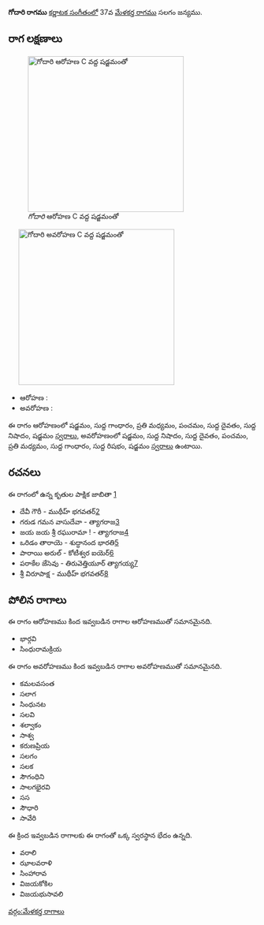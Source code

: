 {{Infobox ragam
	| name          	= గోదారి
	| synonym	    	= 
	| mela          	= 
	| chakra        	= 
	| janaka        	= 
	| type          	= షడవ-సంపూర్ణ
	| arohanam      	= {{svaraC|S|G1|M2|P|D1|N1|S'}} 
	| avarohanam    	= {{svaraC|S'|N1|D1|P|M2|G1|R1|S}}
	| jeeva         	=
	| chhaya        	=
	| nyasa         	=
	| vishesha      	= 
	| equivalent  		= 
}}
{{కర్ణాటక సంగీత రాగాలు}}
'''గోదారి రాగము''' [[కర్ణాటక సంగీతం]]లో 37వ [[మేళకర్త రాగము]] సలగం జన్యము. 


==రాగ లక్షణాలు==
[[Image:godari_ar_kb2wiki.png|thumb|right|316px|''గోదారి'' ఆరోహణ C వద్ద షడ్జమంతో]]
	[[Image:godari_av_kb2wiki.png|thumb|right|316px|''గోదారి'' అవరోహణ C వద్ద షడ్జమంతో]]

* ఆరోహణ : {{svaraC|S|G1|M2|P|D1|N1|S'}} 
* అవరోహణ : {{svaraC|S'|N1|D1|P|M2|G1|R1|S}}

ఈ రాగం ఆరోహణంలో షడ్జమం, సుద్ద  గాంధారం, ప్రతి మధ్యమం, పంచమం, సుద్ద దైవతం, సుద్ద నిషాదం, షడ్జమం [[స్వరాలు]], అవరోహణంలో షడ్జమం, సుద్ద నిషాదం, సుద్ద దైవతం, పంచమం, ప్రతి మధ్యమం, సుద్ద  గాంధారం, సుద్ద  రిషభం, షడ్జమం [[స్వరాలు]] ఉంటాయి.

==రచనలు==
ఈ రాగంలో ఉన్న కృతుల పాక్షిక జాబితా [https://github.com/ssrihari/ragavardhini/blob/master/ragas/kritis.psv]
* దేవీ గౌరీ - ముథీహ్ భగవతర్[http://www.karnatik.com/c2021.shtml]
* గరుడ గమన వాసుదేవా - త్యాగరాజ[http://www.karnatik.com/c2335.shtml]
* జయ జయ శ్రీ రఘురామా ! - త్యాగరాజ[http://www.karnatik.com/c2372.shtml]
* ఒరిడం  తారాయె - శుద్ధానంద  భారతి[http://www.karnatik.com/c1695.shtml]
* పారాయి అరుల్ - కోటీశ్వర ఐయెర్[http://www.karnatik.com/c1779.shtml]
* పరాకేల జేసెవు - తిరువెత్తియూర్ త్యాగయ్య[http://www.karnatik.com/c3023.shtml]
* శ్రీ విరూపాక్ష - ముథీహ్ భగవతర్[http://www.karnatik.com/c1900.shtml]




==పోలిన రాగాలు==
ఈ రాగం ఆరోహణము కింద ఇవ్వబడిన రాగాల ఆరోహణముతో సమానమైనది.
* భార్గవి
* సింధురామక్రియ

ఈ రాగం అవరోహణము కింద ఇవ్వబడిన రాగాల అవరోహణముతో సమానమైనది.
* కమలవసంత
* సలాగ
* సింధునట
* సలవి
* శల్వాకం
* సాశ్వ
* కరుణప్రియ
* సలగం
* సలక
* సౌగంధిని
* సాలగభైరవి
* సస
*  సౌధారి
* సావేరి

ఈ క్రింద ఇవ్వబడిన రాగాలకు ఈ రాగంతో ఒక్క స్వరస్థాన భేదం ఉన్నది.
* వరాలి
* ఝాలవరాళి
* సింహారావ
* విజయకోకిల
* విజయభుసావలి



[[వర్గం:మేళకర్త రాగాలు]]